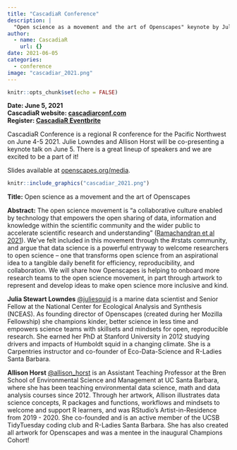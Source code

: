 ```yaml
---
title: "CascadiaR Conference"
description: |
  "Open science as a movement and the art of Openscapes" keynote by Julie Lowndes and Allison Horst
author:
  - name: CascadiaR
    url: {}
date: 2021-06-05
categories:
  - conference
image: "cascadiar_2021.png"
---
```



```r
knitr::opts_chunk$set(echo = FALSE)
```

**Date: June 5, 2021**\
**CascadiaR website: [cascadiarconf.com](https://cascadiarconf.com/)**  
**Register: [CascadiaR Eventbrite](https://www.eventbrite.com/e/cascadia-r-conf-2021-tickets-149156317561)**

CascadiaR Conference is a regional R conference for the Pacific Northwest on June 4-5 2021. Julie Lowndes and Allison Horst will be co-presenting a keynote talk on June 5. There is a great lineup of speakers and we are excited to be a part of it! 

Slides available at [openscapes.org/media](https://openscapes.org/media).

```r
knitr::include_graphics("cascadiar_2021.png")  
```

**Title:** Open science as a movement and the art of Openscapes

**Abstract:** The open science movement is “a collaborative culture enabled by technology that empowers the open sharing of data, information and knowledge within the scientific community and the wider public to accelerate scientific research and understanding” ([Ramachandran et al 2021](https://agupubs.onlinelibrary.wiley.com/doi/epdf/10.1029/2020EA001562)). We’ve felt included in this movement through the #rstats community, and argue that data science is a powerful entryway to welcome researchers to open science – one that transforms open science from an aspirational idea to a tangible daily benefit for efficiency, reproducibility, and collaboration. We will share how Openscapes is helping to onboard more research teams to the open science movement, in part through artwork to represent and develop ideas to make open science more inclusive and kind. 

**Julia Stewart Lowndes** [\@juliesquid](https://twitter.com/juliesquid) is a marine data scientist and Senior Fellow at the National Center for Ecological Analysis and Synthesis (NCEAS). As founding director of Openscapes (created during her Mozilla Fellowship) she champions kinder, better science in less time and empowers science teams with skillsets and mindsets for open, reproducible research. She earned her PhD at Stanford University in 2012 studying drivers and impacts of Humboldt squid in a changing climate. She is a Carpentries instructor and co-founder of Eco-Data-Science and R-Ladies Santa Barbara. 

**Allison Horst** [\@allison_horst](https://twitter.com/allison_horst) is an Assistant Teaching Professor at the Bren School of Environmental Science and Management at UC Santa Barbara, where she has been teaching environmental data science, math and data analysis courses since 2012. Through her artwork, Allison illustrates data science concepts, R packages and functions, workflows and mindsets to welcome and support R learners, and was RStudio's Artist-in-Residence from 2019 - 2020. She co-founded and is an active member of the UCSB TidyTuesday coding club and R-Ladies Santa Barbara. She has also created all artwork for Openscapes and was a mentee in the inaugural Champions Cohort!

